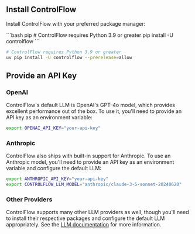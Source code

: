 ## Install ControlFlow

Install ControlFlow with your preferred package manager:

<CodeGroup>
```bash pip
# ControlFlow requires Python 3.9 or greater
pip install -U controlflow 
```

```bash uv
# ControlFlow requires Python 3.9 or greater
uv pip install -U controlflow --prerelease=allow
```
</CodeGroup>

## Provide an API Key

### OpenAI

ControlFlow's default LLM is OpenAI's GPT-4o model, which provides excellent performance out of the box. To use it, you'll need to provide an API key as an environment variable:

```bash
export OPENAI_API_KEY="your-api-key"
```

### Anthropic

ControlFlow also ships with built-in support for Anthropic. To use an Anthropic model, you'll need to provide an API key as an environment variable and configure the default LLM:

```bash
export ANTHROPIC_API_KEY="your-api-key"
export CONTROLFLOW_LLM_MODEL="anthropic/claude-3-5-sonnet-20240620"
```

### Other Providers

ControlFlow supports many other LLM providers as well, though you'll need to install their respective packages and configure the default LLM appropriately. See the [LLM documentation](/guides/llms) for more information.
